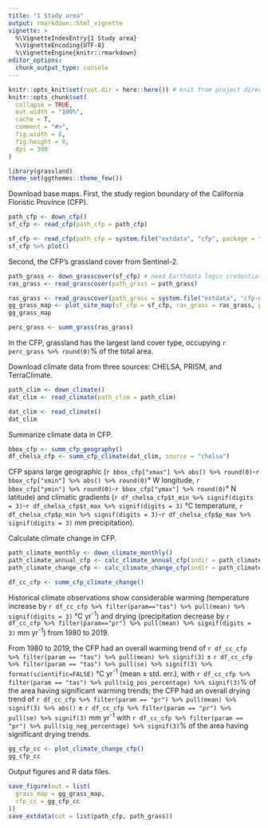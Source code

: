 ```yaml
---
title: "1 Study area"
output: rmarkdown::html_vignette
vignette: >
  %\VignetteIndexEntry{1 Study area}
  %\VignetteEncoding{UTF-8}
  %\VignetteEngine{knitr::rmarkdown}
editor_options: 
  chunk_output_type: console
---
```


```r
knitr::opts_knit$set(root.dir = here::here()) # knit from project directory
knitr::opts_chunk$set(
  collapse = TRUE,
  out.width = "100%",
  cache = T,
  comment = "#>",
  fig.width = 8,
  fig.height = 8,
  dpi = 300
)
```

```r
library(grassland)
theme_set(ggthemes::theme_few())
```

Download base maps. First, the study region boundary of the California Floristic Province (CFP).

```r
path_cfp <- down_cfp()
sf_cfp <- read_cfp(path_cfp = path_cfp)
```

```r
sf_cfp <- read_cfp(path_cfp = system.file("extdata", "cfp", package = "grassland"))
sf_cfp %>% plot()
```

Second, the CFP's grassland cover from Sentinel-2.

```r
path_grass <- down_grasscover(sf_cfp) # need Earthdata login credentials, slow
ras_grass <- read_grasscover(path_grass = path_grass)
```

```r
ras_grass <- read_grasscover(path_grass = system.file("extdata", "cfp-grassland-percent-cover.tif", package = "grassland"))
gg_grass_map <- plot_site_map(sf_cfp = sf_cfp, ras_grass = ras_grass, plotsite = F)
gg_grass_map
```

```r
perc_grass <- summ_grass(ras_grass)
```

In the CFP, grassland has the largest land cover type, occupying `r perc_grass %>% round(0)`% of the total area.

Download climate data from three sources: CHELSA, PRISM, and TerraClimate.

```r
path_clim <- down_climate()
dat_clim <- read_climate(path_clim = path_clim)
```

```r
dat_clim <- read_climate()
dat_clim
```

Summarize climate data in CFP.

```r
bbox_cfp <- summ_cfp_geography()
df_chelsa_cfp <- summ_cfp_climate(dat_clim, source = "chelsa")
```

CFP spans large geographic (`r bbox_cfp["xmax"] %>% abs() %>% round(0)`-`r bbox_cfp["xmin"] %>% abs() %>% round(0)`° W longitude, `r bbox_cfp["ymin"] %>% round(0)`-`r bbox_cfp["ymax"] %>% round(0)`° N latitude) and climatic gradients (`r df_chelsa_cfp$t_min %>% signif(digits = 3)`-`r df_chelsa_cfp$t_max %>% signif(digits = 3)` °C temperature, `r df_chelsa_cfp$p_min %>% signif(digits = 3)`-`r df_chelsa_cfp$p_max %>% signif(digits = 3)` mm precipitation).

Calculate climate change in CFP.

```r
path_climate_monthly <- down_climate_monthly()
path_climate_annual_cfp <- calc_climate_annual_cfp(indir = path_climate_monthly)
path_climate_change_cfp <- calc_climate_change_cfp(indir = path_climate_annual_cfp)
```

```r
df_cc_cfp <- summ_cfp_climate_change()
```

Historical climate observations show considerable warming (temperature increase by `r df_cc_cfp %>% filter(param=="tas") %>% pull(mean) %>% signif(digits = 3)` °C yr^-1^) and drying (precipitation decrease by `r df_cc_cfp %>% filter(param=="pr") %>% pull(mean) %>% signif(digits = 3)` mm yr^-1^) from 1980 to 2019.

From 1980 to 2019, the CFP had an overall warming trend of `r df_cc_cfp %>% filter(param == "tas") %>% pull(mean) %>% signif(3)` ± `r df_cc_cfp %>% filter(param == "tas") %>% pull(se) %>% signif(3) %>% format(scientific=FALSE)` °C yr^-1^ (mean ± std. err.), with `r df_cc_cfp %>% filter(param == "tas") %>% pull(sig_pos_percentage) %>% signif(3)`% of the area having significant warming trends; the CFP had an overall drying trend of `r df_cc_cfp %>% filter(param == "pr") %>% pull(mean) %>% signif(3) %>% abs()` ± `r df_cc_cfp %>% filter(param == "pr") %>% pull(se) %>% signif(3)` mm yr^-1^ with `r df_cc_cfp %>% filter(param == "pr") %>% pull(sig_neg_percentage) %>% signif(3)`% of the area having significant drying trends.

```r
gg_cfp_cc <- plot_climate_change_cfp()
gg_cfp_cc
```

Output figures and R data files.

```r
save_figure(out = list(
  grass_map = gg_grass_map,
  cfp_cc = gg_cfp_cc
))
save_extdata(out = list(path_cfp, path_grass))
```
